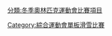 {{Commons category|Snowboarding at the Olympics}}
[[分類:冬季奧林匹克運動會比賽項目|分類:冬季奧林匹克運動會比賽項目]]
[[Category:綜合運動會單板滑雪比賽|Category:綜合運動會單板滑雪比賽]]